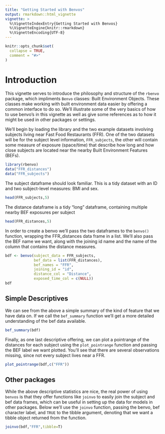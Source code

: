 ```yaml
---
title: "Getting Started with Benvos"
output: rmarkdown::html_vignette
vignette: >
  %\VignetteIndexEntry{Getting Started with Benvos}
  %\VignetteEngine{knitr::rmarkdown}
  %\VignetteEncoding{UTF-8}
---
```


```r
knitr::opts_chunk$set(
  collapse = TRUE,
  comment = "#>"
)
```

# Introduction

This vignette serves to introduce the philosophy and structure of the `rbenvo` package, which impliments `Benvo` classes: Built Environment Objects. These classes make working with built environment data easier by offering a common interface to do so. We'll illustrate some of the very basics of how to use benvo's in this vignette as well
as give some references as to how it might be used in other packages or settings.

We'll begin by loading the library and the two example datasets involving subjects living near Fast Food Restaurants (FFR). One of the two datasets will be for the subject level information, `FFR_subjects`, the other will 
contain some measure of exposure (space/time) that describe how long and how close subjects are located near the nearby Built Environment Features (BEFs).

```r
library(rbenvo)
data("FFR_distances")
data("FFR_subjects")
```


The subject dataframe should look familiar. This is a tidy dataset with an ID and two subject-level measures: BMI and sex.

```r
head(FFR_subjects,5)
```

The distance dataframe is a tidy "long" dataframe, containing multiple nearby BEF exposures per subject
```r
head(FFR_distances,5)
```

In order to create a benvo we'll pass the two dataframes to the `benvo()` function, wrapping the FFR_distances data frame in a list. We'll also pass the BEF name we want, along with the joining id name and the name of the column that contains the distance measures.

```r
bdf <- benvo(subject_data = FFR_subjects,
             bef_data = list(FFR_distances),
             bef_names = "FFR",
             joining_id = "id",
             distance_col = "Distance",
             exposed_time_col = c(NULL))
bdf
```
## Simple Descriptives

We can see from the above a simple summary of the kind of feature that we have data on. If we call the `bef_summary` function we'll get a more detailed understanding of the bef data available.

```r
bef_summary(bdf)
```

Finally, as one last descriptive offering, we can plot a pointrange of the distances for each subject using the 
`plot_pointrange` function and passing the BEF label we want plotted. You'll see that there are several observations missing, since not every subject lives near a FFR.


```r
plot_pointrange(bdf,c("FFR"))
```


## Other packages

While the above descriptive statistics are nice, the real power of using `benvos` is that they offer 
functions like `joinvo` to easily join the subject and bef data frames, which can be useful in setting up the data for models in other packages. Below we'll use the `joinvo` function, passing the benvo, bef character label, and `TRUE` to the tibble argument, denoting that we want a tibble object returned from the function.

```r
joinvo(bdf,"FFR",tibble=T)
```



